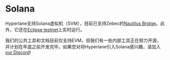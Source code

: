 # Solana

Hyperlane支持Solana虚拟机（SVM），目前已支持Zebec的[Nautilus Bridge](https://medium.com/hyperlane/case-study-interoperability-for-the-modular-rollup-stack-featuring-nautilus-d01118fe31ec)。此外，它还在[Eclipse testnet](https://medium.com/hyperlane/hyperlane-expands-to-solana-vm-in-collaboration-with-eclipse-8465616fd0e4)上实时运行。


我们的公共工具和文档目前仅支持EVM，但我们有一些内部工具正在努力开源，并计划在年底之前开发完毕。如果您对将Hyperlane引入Solana感兴趣，请加入[our Discord](https://discord.gg/hyperlane)!
